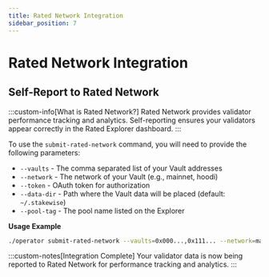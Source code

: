 ```yaml
---
title: Rated Network Integration
sidebar_position: 7
---
```



# Rated Network Integration

## Self-Report to Rated Network

:::custom-info[What is Rated Network?]
Rated Network provides validator performance tracking and analytics. Self-reporting ensures your validators appear correctly in the Rated Explorer dashboard.
:::

To use the `submit-rated-network` command, you will need to provide the following parameters:

- `--vaults` - The comma separated list of your Vault addresses
- `--network` - The network of your Vault (e.g., mainnet, hoodi)
- `--token` - OAuth token for authorization
- `--data-dir` - Path where the Vault data will be placed (default: `~/.stakewise`)
- `--pool-tag` - The pool name listed on the Explorer

**Usage Example**
```bash
./operator submit-rated-network --vaults=0x000...,0x111... --network=mainnet --pool-tag=my-pool --token=your-oauth-token --data-dir=/data
```

:::custom-notes[Integration Complete]
Your validator data is now being reported to Rated Network for performance tracking and analytics.
:::